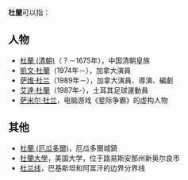 '''杜蘭'''可以指：

==人物==
*[[杜蘭_(清朝)|杜蘭 (清朝)]]（？－1675年），中国清朝皇族
*[[凱文·杜蘭|凱文·杜蘭]]（1974年－），加拿大演員
*[[萨维·杜兰|萨维·杜兰]]（1989年－），加拿大演員、導演、編劇
*[[艾達·杜蘭|艾達·杜蘭]]（1987年-），土耳其足球運動員
*[[萨米尔·杜兰|萨米尔·杜兰]]，电脑游戏《星际争霸》的虚构人物

==其他==
*[[杜蘭_(厄瓜多爾)|杜蘭 (厄瓜多爾)]]，厄瓜多爾城鎮
*[[杜蘭大學|杜蘭大學]]，美国大学，位于路易斯安那州新奥尔良市
*[[杜兰线|杜兰线]]，巴基斯坦和阿富汗的边界分界线

{{Disambig|Cat=二字消歧义}}